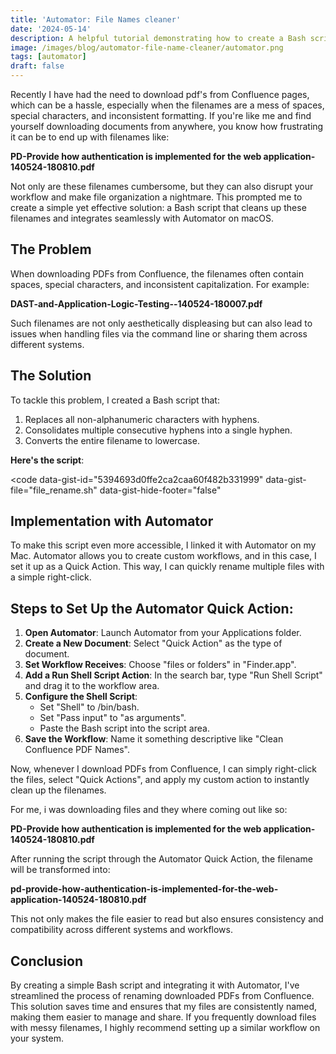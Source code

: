 ```yaml
---
title: 'Automator: File Names cleaner'
date: '2024-05-14'
description: A helpful tutorial demonstrating how to create a Bash script and Automator workflow for cleaning up messy PDF filenames downloaded from Confluence.
image: /images/blog/automator-file-name-cleaner/automator.png
tags: [automator]
draft: false
---
```


Recently I have had the need to download pdf's from Confluence pages, which can be a hassle, especially when the filenames are a mess of spaces, special characters, and inconsistent formatting. If you're like me and find yourself downloading documents from anywhere, you know how frustrating it can be to end up with filenames like:

**PD-Provide how authentication is implemented for the web application-140524-180810.pdf**

Not only are these filenames cumbersome, but they can also disrupt your workflow and make file organization a nightmare. This prompted me to create a simple yet effective solution: a Bash script that cleans up these filenames and integrates seamlessly with Automator on macOS.

## The Problem

When downloading PDFs from Confluence, the filenames often contain spaces, special characters, and inconsistent capitalization. For example:

**DAST-and-Application-Logic-Testing--140524-180007.pdf**

Such filenames are not only aesthetically displeasing but can also lead to issues when handling files via the command line or sharing them across different systems.

## The Solution

To tackle this problem, I created a Bash script that:

1.  Replaces all non-alphanumeric characters with hyphens.
2.  Consolidates multiple consecutive hyphens into a single hyphen.
3.  Converts the entire filename to lowercase.

**Here's the script**:

<code
	data-gist-id="5394693d0ffe2ca2caa60f482b331999"
	data-gist-file="file_rename.sh"
	data-gist-hide-footer="false"
></code>

## Implementation with Automator

To make this script even more accessible, I linked it with Automator on my Mac. Automator allows you to create custom workflows, and in this case, I set it up as a Quick Action. This way, I can quickly rename multiple files with a simple right-click.

## Steps to Set Up the Automator Quick Action:

1.  **Open Automator**: Launch Automator from your Applications folder.
2.  **Create a New Document**: Select "Quick Action" as the type of document.
3.  **Set Workflow Receives**: Choose "files or folders" in "Finder.app".
4.  **Add a Run Shell Script Action**: In the search bar, type "Run Shell Script" and drag it to the workflow area.
5.  **Configure the Shell Script**:
    - Set "Shell" to /bin/bash.
    - Set "Pass input" to "as arguments".
    - Paste the Bash script into the script area.
6.  **Save the Workflow**: Name it something descriptive like "Clean Confluence PDF Names".

Now, whenever I download PDFs from Confluence, I can simply right-click the files, select "Quick Actions", and apply my custom action to instantly clean up the filenames.

For me, i was downloading files and they where coming out like so:

**PD-Provide how authentication is implemented for the web application-140524-180810.pdf**

After running the script through the Automator Quick Action, the filename will be transformed into:

**pd-provide-how-authentication-is-implemented-for-the-web-application-140524-180810.pdf**

This not only makes the file easier to read but also ensures consistency and compatibility across different systems and workflows.

## Conclusion

By creating a simple Bash script and integrating it with Automator, I've streamlined the process of renaming downloaded PDFs from Confluence. This solution saves time and ensures that my files are consistently named, making them easier to manage and share. If you frequently download files with messy filenames, I highly recommend setting up a similar workflow on your system.
